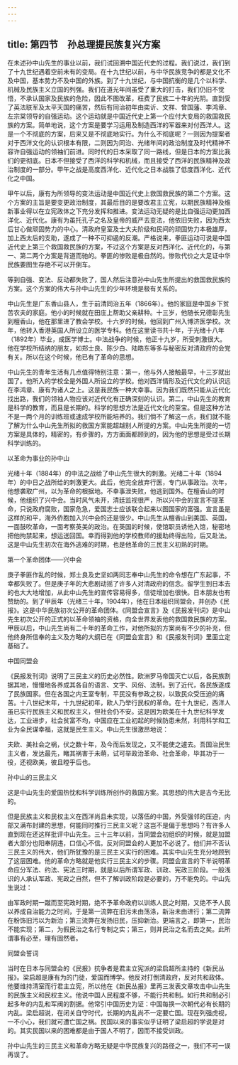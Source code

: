 ```yaml
---
---
---
```

title: 第四节　孙总理提民族复兴方案
---




在未述孙中山先生的事业以前，我们试回溯中国近代史的过程。我们说过，我们到了十九世纪遇着空前未有的变局。在十九世纪以前，与中华民族竞争的都是文化不及中国，基本势力不及中国的外族。到了十九世纪，与中国抗衡的是几个以科学、机械及民族主义立国的列强。我们在道光年间虽受了重大的打击，我们仍旧不觉悟，不承认国家及民族的危险，因此不图改革，枉费了民族二十年的光阴。直到受了英法联军及太平天国的痛苦，然后有同治初年由奕䜣、文祥、曾国藩、李鸿章、左宗棠领导的自强运动。这个运动就是中国近代史上第一个应付大变局的救国救民族的方案。简单地说，这个方案是要学习运用及制造西洋的军器来对付西洋人。这是一个不彻底的方案，后来又是不彻底地实行。为什么不彻底呢？一则因为提案者对于西洋文化的认识根本有限，二则因为同治、光绪年间的政治制度及时代精神不容许自强运动的领袖们前进。同时代的日本采取了同一路线，但是日本的方案比我们的更彻底。日本不但接受了西洋的科学和机械，而且接受了西洋的民族精神及政治制度的一部分。甲午之战是高度西洋化、近代化之日本战胜了低度西洋化、近代化之中国。

甲午以后，康有为所领导的变法运动是中国近代史上救国救民族的第二个方案。这个方案的主旨是要变更政治制度，其最后目的是要改君主立宪，以期民族精神及维新事业得以在立宪政体之下充分发挥和推进。变法运动无疑的是比自强运动更加西洋化、近代化。康有为虽托孔子之名及皇帝的威严去变法，他依旧失败，因为西太后甘心做顽固势力的中心。清政府皇室及士大夫阶级和民间的顽固势力本极雄厚，加上西太后的支助，遂成了一种不可抑遏的反潮。严格说来，拳匪运动可说是中国近代史上第三个救国救民族的方案，不过这个方案是反对西洋化、近代化的，与第一、第二两个方案是背道而驰的。拳匪的惨败是极自然的。惨败代价之大足证中华民族要图生存绝不可以开倒车。

等到自强、变法、反动都失败了，国人然后注意孙中山先生所提出的救国救民族的方案。这个方案的伟大与孙中山先生的少年环境是极有关系的。

中山先生是广东香山县人，生于前清同治五年（1866年）。他的家庭是中国乡下贫苦农夫的家庭。他小的时候就在田庄上帮助父亲耕种。十三岁，他随长兄德彰先生到檀香山，他在那里进了教会学校。十六岁的时候，他回到广州入博济医学校。次年，他转入香港英国人所设立的医学专科。他在这里读书共十年，于光绪十八年（1892年）毕业，成医学博士。中法战争的时候，他正十九岁，所受刺激很大。他在学校所结纳的朋友，如郑士良、陈少白、陆皓东等多与秘密反对清政府的会党有关。所以在这个时候，他已有了革命的思想。

中山先生的青年生活有几点值得特别注意：第一，他与外人接触最早，十三岁就出国了。他所入的学校全是外国人所设立的学校。他对西洋情形及近代文化的认识远在李鸿章、康有为诸人之上。这是我民族一种大幸事。因为我们既然只能从近代化找出路，我们的领袖人物应该对近代化有正确深刻的认识。第二，中山先生的教育是科学的教育，而且是长期的。科学的思想方法是近代文化的至宝。但是这种方法不是一两个月的训练班或速成学校所能培养的。我们倘不了解这一点，我们就不能了解为什么中山先生所拟的救国方案能超越别人所提的方案。中山先生所提的一切方案是具体的，精密的，有步骤的，方方面面都顾到的，因为他的思想是受过长期科学训练的。



以革命为事业的孙中山

光绪十年（1884年）的中法之战给了中山先生很大的刺激。光绪二十年（1894年）的中日之战所给的刺激更大。此后，他完全放弃行医，专门从事政治。次年，他想袭取广州，以为革命的根据地。不幸事泄失败，他逃到国外。在檀香山的时候，他组织了兴中会。当时风气未开，清廷监视很严，所以兴中会的宣言不提革命，只说政府腐败，国家危急，爱国志士应该联合起来以图国家的富强。宣言虽是这样的和平，海外侨胞加入兴中会的还是很少。中山先生从檀香山到美国、英国，一面鼓吹革命，一面考察英美的政治。在英国的时候，使馆职员诱他入馆，秘密地把他拘禁起来，想运送回国。幸而得到他的学校教师的援助终得出险，后又赴法。这是中山先生初次在海外逃难的时期，也是他革命的三民主义初熟的时期。



第一个革命团体——兴中会

庚子拳匪作乱的时候，郑士良及史坚如两同志奉中山先生的命令想在广东起事，不幸都失败了。但是庚子年的大悲剧动摇了许多人对清政府的信念。留学生到日本去的也大大地增加，从此中山先生的宣传容易得多，信徒增加也很快。日本朋友也有赞助的。到了甲辰年（光绪三十年，1904年），他在日本组织同盟会，并创办《民报》。这是中华民族初次公开的革命团体。《同盟会宣言》及《民报发刊词》是中山先生初次公开的正式的以革命领袖的资格，向全世界发表他的救国救民族的方案。甲辰以后，中山先生尚有二十年的革命工作，对他所拟的方案尚有不少的补充，但他终身所信奉的主义及方略的大纲已在《同盟会宣言》和《民报发刊词》里面立定基础了。



中国同盟会

《民报发刊词》说明了三民主义的历史必然性。欧洲罗马帝国灭亡以后，各民族割据其地，慢慢地各养成其各自的语言、文字、风俗、法制。到了近代，各民族遂成了民族国家。但在各国之内王室专制，平民没有参政之权，以致民众受压迫的痛苦。十八世纪末年，十九世纪初年，欧人乃举行民权的革命。在十九世纪，西洋人虽已实行民族主义和民权主义，但社会仍不安。这是因为欧美在十九世纪科学发达，工业进步，社会贫富不均，中国应在工业初起的时候防患未然，利用科学和工业为全民谋幸福，这就是民生主义。中山先生很激昂地说：

夫欧、美社会之祸，伏之数十年，及今而后发现之，又不能使之遽去。吾国治民生主义者，发达最先，睹其祸害于未萌，试可举政治革命、社会革命，毕其功于一役，还视欧美，彼且瞠乎后也。



孙中山的三民主义

这是中山先生的爱国热忱和科学训练所创作的救国方案。其思想的伟大是古今无比的。

但是民族主义和民权主义在西洋尚且未实现，以落伍的中国，外受强邻的压迫，内部又满布封建的思想，何能同时推行三民主义呢？这岂不是偏于思想吗？有许多人直到现在还这样批评中山先生。三十三年以前，当同盟会初组织的时候，就是加盟者大部分也阳奉阴违，口信心不信。反对同盟会的人更加不必说了。他们并不否认三民主义的伟大，他们所犹豫的是三民主义实行的困难。其实中山先生充分地顾到了这层困难。他的革命方略就是他实行三民主义的步骤。同盟会宣言的下半说明革命应分军法、约法、宪法三时期，就是以后所谓军政、训政、宪政三阶段。一般浅识的人承认军政、宪政之自然，但不了解训政阶段是必要的，万不能免的。中山先生说过：

由军政时期一蹴而至宪政时期，绝不予革命政府以训练人民之时期，又绝不予人民以养成自治能力之时间，于是第一流弊在旧污未由荡涤，新治未由进行；第二流弊在粉饰旧污以为新治；第三流弊在发扬旧民，压抑新治。更端言之，即第一，民治不能实现；第二，为假民治之名行专制之实；第三，则并民治之名而去之矣。此所谓事有必至，理有固然者。



同盟会誓词

当时在日本与同盟会的《民报》抗争者是君主立宪派的梁启超所主持的《新民丛报》。梁启超是康有为的门徒，爱国而博学。他反对打倒清政府，反对共和政体。他要维持清室而行君主立宪，所以他在《新民丛报》里再三发表文章攻击中山先生的民族主义和民权主义。他说中国人民程度不够，不能行共和制。如行共和制必引起多年的内乱和军阀的割据。他常引中国历史为证：中国每换一次朝代必有长期的内乱。梁启超说，在闭关自守时代，长期的内乱尚不一定要亡国。现在列强虎视，一不小心，我们就可遭亡国之祸。民国以来的事实似乎证明了梁启超的学说是对的。其实民国以来的困难都是由于国人不明了，因而不接受训政。

孙中山先生的三民主义和革命方略无疑是中华民族复兴的路径之一，我们不可一误再误了。